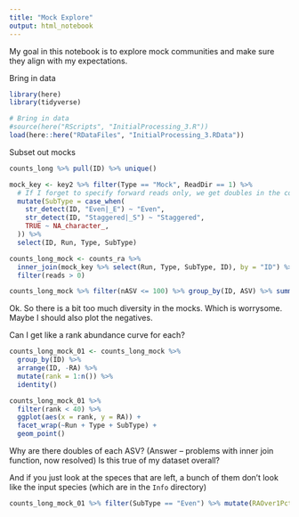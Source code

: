 ```yaml
---
title: "Mock Explore"
output: html_notebook
---
```


My goal in this notebook is to explore mock communities and make sure they align with my expectations.

Bring in data

```r
library(here)
library(tidyverse)

# Bring in data
#source(here("RScripts", "InitialProcessing_3.R"))
load(here::here("RDataFiles", "InitialProcessing_3.RData"))
```

Subset out mocks
```r
counts_long %>% pull(ID) %>% unique()
```

```r
mock_key <- key2 %>% filter(Type == "Mock", ReadDir == 1) %>%
  # If I forget to specify forward reads only, we get doubles in the counts_long_mock table
  mutate(SubType = case_when(
    str_detect(ID, "Even|_E") ~ "Even",
    str_detect(ID, "Staggered|_S") ~ "Staggered",
    TRUE ~ NA_character_,
  )) %>%
  select(ID, Run, Type, SubType)
```


```r
counts_long_mock <- counts_ra %>%
  inner_join(mock_key %>% select(Run, Type, SubType, ID), by = "ID") %>%
  filter(reads > 0)
```

```r
counts_long_mock %>% filter(nASV <= 100) %>% group_by(ID, ASV) %>% summarise(n = n()) %>% ungroup() %>% summarise(mn = max(n))
```


Ok. So there is a bit too much diversity in the mocks. Which is worrysome.
Maybe I should also plot the negatives.

Can I get like a rank abundance curve for each?


```r
counts_long_mock_01 <- counts_long_mock %>%
  group_by(ID) %>%
  arrange(ID, -RA) %>%
  mutate(rank = 1:n()) %>%
  identity()
```

```r
counts_long_mock_01 %>%
  filter(rank < 40) %>%
  ggplot(aes(x = rank, y = RA)) +
  facet_wrap(~Run + Type + SubType) +
  geom_point()
```

Why are there doubles of each ASV? (Answer -- problems with inner join function, now resolved)
Is this true of my dataset overall?

And if you just look at the speces that are left, a bunch of them don't look like the input
species (which are in the `Info` directory)

```r
counts_long_mock_01 %>% filter(SubType == "Even") %>% mutate(RAOver1Pct = RA > 0.01) %>% group_by(Run, RAOver1Pct)  %>% summarise(min = min(RA), max = max(RA), sum = sum(RA), n = n()) %>% arrange(RAOver1Pct)
```

